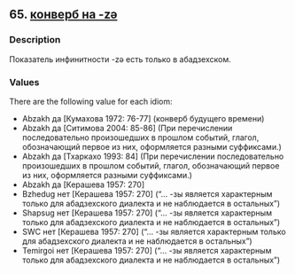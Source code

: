 ## 65. <a href =  'https://agricolamz.github.io/The_Circassian_Isoglosses_Database/65.html'>конверб на -zə</a>
### Description

Показатель инфинитности -zə есть только в абадзехском.

### Values
There are the following value for each idiom:

* Abzakh  да [Кумахова 1972: 76-77] (конверб будущего времени)
* Abzakh  да [Ситимова 2004: 85-86] (При перечислении последовательно произошедших в прошлом событий, глагол, обозначающий первое из них, оформляется разными суффиксами.)
* Abzakh  да [Тхаркахо 1993: 84] (При перечислении последовательно произошедших в прошлом событий, глагол, обозначающий первое из них, оформляется разными суффиксами.)
* Abzakh  да [Керашева 1957: 270] 
* Bzhedug  нет [Керашева 1957: 270] ("... -зы является характерным только для абадзехского диалекта и не наблюдается в остальных")
* Shapsug  нет [Керашева 1957: 270] ("... -зы является характерным только для абадзехского диалекта и не наблюдается в остальных")
* SWC  нет [Керашева 1957: 270] ("... -зы является характерным только для абадзехского диалекта и не наблюдается в остальных")
* Temirgoi  нет [Керашева 1957: 270] ("... -зы является характерным только для абадзехского диалекта и не наблюдается в остальных")

